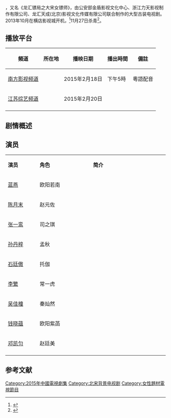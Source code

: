 {{电视节目信息框
| 名称      = 龙汇镖局
| 英文名称  = ''Female Bodyguard of Song Dynasty''
| 图片      =
| 图说      = 
| 别名      = 龍匯鏢局之大宋女鏢師
| 类型      = 古装、武侠
| 格式      = 电视连续剧
| 原创      = 
| 编剧      = 
| 总导演    = 
| 导演      = 周敏
| 创意总监  = 
| 主演      = [[蓝燕_(演员)|蓝燕]]、[[陈月末|陈月末]]、[[孙丹梓|孙丹梓]]、[[张一鸾|张一鸾]]
| 配音      = 
| 旁白      = 
| 国家      =  {{CHNML}}
| 语言      = [[汉语普通话|汉语普通话]]
| 字幕      = [[简体中文|简体中文]]
| 标语      = 
| 集数      = 35集
| 每集列表  = 
| 每集长度  = 
| 配乐作曲  = 
| 主题曲    = 
| 片头曲    = 
| 作曲      = 
| 作词      = 
| 演唱      = 
| 片尾曲    = 
| 作曲2     = 
| 作词2     = 
| 演唱2     = 
| 插曲      = 
| 制作年份  = 2013年10月-11月27日
| 制片人    = 袁力
| 共同制片人 = 
| 出品人    = 
| 监制      = 
| 执行制作  = 
| 共同执行制作 = 
<!-- | 副制作人  =  -->
| 顾问      = 
| 故事      = 
| 编审      = 
| 剪辑      = 
| 外景      = {{CHN}}[[横店影视城|横店影视城]]
| 摄影      = 
| 机位      = 
| 制作公司  = 浙江力天影视制作有限公司<br>龙汇天成(北京)影视文化传媒有限公司<br>广州广播电视台
| 电视网    = [[南方电视台_(中国大陆)|南方電視台]]
| 视频制式  = 
| 音频制式  = 
| 播出国家  =  {{CHN}}
| 集数0     = 
| 每集长度0 = 
| 开始      = 2015年2月18日
| 结束      = 
| 电视网1   = 
| 视频制式1 = 
| 音频制式1 = 
| 播出国家1 = 
| 集数1     = 
| 每集长度1 = 
| 开始1     = 
| 结束1     = 
| 前作      = 
| 续作      = 
| 相关节目  = 
| 中国大陆名称 = 
| 台湾名称  = 
| 港澳名称  = 
| 马新名称  = 
| 官方网站  = 
| 制作网站  = 
| imdb_id   = 4527574
| tv_com_id = 
}}
{{engname|《龙汇镖局》|''Female Bodyguard of Song Dynasty''}}，又名《龙汇镖局之大宋女镖师》，由公安部金盾影视文化中心、浙江力天影视制作有限公司、龙汇天成(北京)影视文化传媒有限公司联合制作的大型古装电视剧。2013年10月在横店影视城开机，<ref>{{cite news|title=《大宋女镖师》开机 导演携众主演亮相|url=http://ent.sina.com.cn/v/m/2013-10-23/15324029371.shtml|accessdate=2014-05-24|newspaper=新浪|date=2013-10-23|archive-date=2019-07-22|archive-url=https://web.archive.org/web/20190722173527/http://ent.sina.com.cn/v/m/2013-10-23/15324029371.shtml|dead-url=no}}</ref>11月27日杀青<ref>{{cite news|url=http://dynews.zjol.com.cn/dynews/system/2013/11/28/017364972.shtml|title=电视剧《大宋女镖师》清明上河图杀青|date=2013-11-28|publisher=东阳新闻网|accessdate=2014-06-29|archive-date=2020-02-01|archive-url=https://web.archive.org/web/20200201130225/http://dynews.zjol.com.cn/dynews/system/2013/11/28/017364972.shtml|dead-url=no}}</ref>。

==播放平台==
{| class="wikitable" style="text-align:center"
|- 
!頻道||所在地||播映日期||播出時間||備註
|-
| [[南方电视台_(中国大陆)|南方影视频道]]||{{CHN}}||2015年2月18日  ||下午5時 ||粵語配音
|- 
| [[江苏电视台|江苏综艺频道]]||{{CHN}}||2015年2月20日  || ||
|- 
|}

== 剧情概述 ==


== 演员 ==
{|class="wikitable" width="50%"
|- style="background:cornflowerblue; color:white" align=center
|style="width:1%"|'''演员'''||style="width:2%"|'''角色'''||style="width:3%"|'''简介'''
|-
|[[蓝燕_(演员)|蓝燕]] || 欧阳若南 ||
|-
|[[陈月末|陈月末]] || 赵元佐 ||
|-
|[[张一鸾|张一鸾]] || 司之琪 ||
|-
|[[孙丹梓|孙丹梓]] || 孟秋 ||
|-
|[[石廷傲|石廷傲]] || 托伽 ||
|-
|[[李繁_(演员)|李繁]] || 常一虎 ||
|-
|[[吴佳橦|吴佳橦]] || 秦灿然 ||
|-
|[[钱晓蕴|钱晓蕴]] || 欧阳紫菡 ||
|-
|[[邓凯匀|邓凯匀]] || 赵廷美 ||
|-
|}

== 参考文献 ==
{{reflist}}

{{2015年中國大陸古裝/民初電視劇}}
{{DEFAULTSORT:D大}}
[[Category:2015年中國電視劇集|Category:2015年中國電視劇集]]
[[Category:北宋背景电视剧|Category:北宋背景电视剧]]
[[Category:女性題材電視節目|Category:女性題材電視節目]]